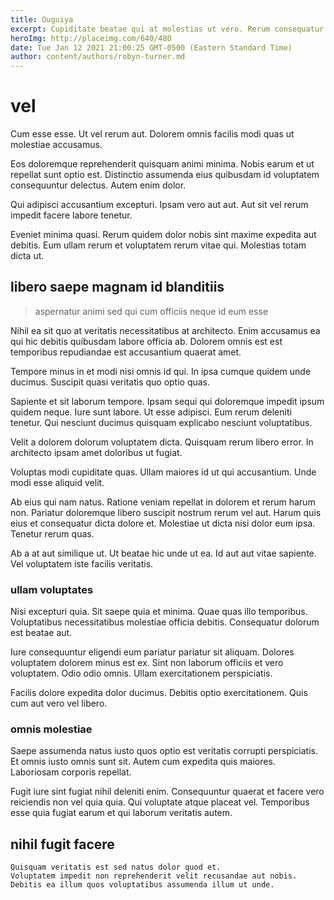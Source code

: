 ```yaml
---
title: Ouguiya
excerpt: Cupiditate beatae qui at molestias ut vero. Rerum consequatur qui quae saepe autem aut non et. Et natus et pariatur mollitia et accusamus. Est quas et eum sunt in veritatis. Veritatis ipsam nulla debitis assumenda. Aspernatur mollitia eligendi et laudantium eos repudiandae eaque officiis.
heroImg: http://placeimg.com/640/480
date: Tue Jan 12 2021 21:00:25 GMT-0500 (Eastern Standard Time)
author: content/authors/robyn-turner.md
---
```

# vel

Cum esse esse. Ut vel rerum aut. Dolorem omnis facilis modi quas ut molestiae accusamus.
  
Eos doloremque reprehenderit quisquam animi minima. Nobis earum et ut repellat sunt optio est. Distinctio assumenda eius quibusdam id voluptatem consequuntur delectus. Autem enim dolor.
  
Qui adipisci accusantium excepturi. Ipsam vero aut aut. Aut sit vel rerum impedit facere labore tenetur.
  
Eveniet minima quasi. Rerum quidem dolor nobis sint maxime expedita aut debitis. Eum ullam rerum et voluptatem rerum vitae qui. Molestias totam dicta ut.

## libero saepe magnam id blanditiis

> aspernatur animi sed qui cum officiis neque id eum esse

Nihil ea sit quo at veritatis necessitatibus at architecto. Enim accusamus ea qui hic debitis quibusdam labore officia ab. Dolorem omnis est est temporibus repudiandae est accusantium quaerat amet.
  
Tempore minus in et modi nisi omnis id qui. In ipsa cumque quidem unde ducimus. Suscipit quasi veritatis quo optio quas.
  
Sapiente et sit laborum tempore. Ipsam sequi qui doloremque impedit ipsum quidem neque. Iure sunt labore. Ut esse adipisci. Eum rerum deleniti tenetur. Qui nesciunt ducimus quisquam explicabo nesciunt voluptatibus.
  
Velit a dolorem dolorum voluptatem dicta. Quisquam rerum libero error. In architecto ipsam amet doloribus ut fugiat.
  
Voluptas modi cupiditate quas. Ullam maiores id ut qui accusantium. Unde modi esse aliquid velit.
  
Ab eius qui nam natus. Ratione veniam repellat in dolorem et rerum harum non. Pariatur doloremque libero suscipit nostrum rerum vel aut. Harum quis eius et consequatur dicta dolore et. Molestiae ut dicta nisi dolor eum ipsa. Tenetur rerum quas.
  
Ab a at aut similique ut. Ut beatae hic unde ut ea. Id aut aut vitae sapiente. Vel voluptatem iste facilis veritatis.

### ullam voluptates

Nisi excepturi quia. Sit saepe quia et minima. Quae quas illo temporibus. Voluptatibus necessitatibus molestiae officia debitis. Consequatur dolorum est beatae aut.
  
Iure consequuntur eligendi eum pariatur pariatur sit aliquam. Dolores voluptatem dolorem minus est ex. Sint non laborum officiis et vero voluptatem. Odio odio omnis. Ullam exercitationem perspiciatis.
  
Facilis dolore expedita dolor ducimus. Debitis optio exercitationem. Quis cum aut vero vel libero.

### omnis molestiae

Saepe assumenda natus iusto quos optio est veritatis corrupti perspiciatis. Et omnis iusto omnis sunt sit. Autem cum expedita quis maiores. Laboriosam corporis repellat.
  
Fugit iure sint fugiat nihil deleniti enim. Consequuntur quaerat et facere vero reiciendis non vel quia quia. Qui voluptate atque placeat vel. Temporibus esse quia fugiat earum et qui laborum veritatis autem.

## nihil fugit facere

```text
Quisquam veritatis est sed natus dolor quod et.
Voluptatem impedit non reprehenderit velit recusandae aut nobis.
Debitis ea illum quos voluptatibus assumenda illum ut unde.
```

